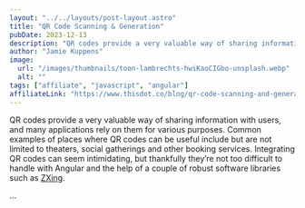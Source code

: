 ```yaml
---
layout: "../../layouts/post-layout.astro"
title: "QR Code Scanning & Generation"
pubDate: 2023-12-13
description: "QR codes provide a very valuable way of sharing information with users, and many applications rely on them for various purposes. Common examples of places where QR codes can be useful include but are not limited to theaters, social gatherings and other booking services. Integrating QR codes can seem intimidating, but thankfully they’re not too difficult to handle with Angular and the help of a couple of robust software libraries such as ZXing."
author: "Jamie Kuppens"
image:
  url: "/images/thumbnails/toon-lambrechts-hwiKaoCIGbo-unsplash.webp"
  alt: ""
tags: ["affiliate", "javascript", "angular"]
affiliateLink: "https://www.thisdot.co/blog/qr-code-scanning-and-generation"
---
```


QR codes provide a very valuable way of sharing information with users, and
many applications rely on them for various purposes. Common examples of places
where QR codes can be useful include but are not limited to theaters, social
gatherings and other booking services. Integrating QR codes can seem
intimidating, but thankfully they’re not too difficult to handle with Angular
and the help of a couple of robust software libraries such as
[ZXing](https://github.com/zxing/zxing).

...

